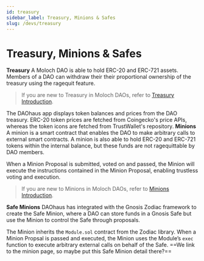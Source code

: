```yaml
---
id: treasury
sidebar_label: Treasury, Minions & Safes 
slug: /devs/treasury
---
```


# Treasury, Minions & Safes 

**Treasury** 
A Moloch DAO is able to hold ERC-20 and ERC-721 assets. Members of a DAO can withdraw their their proportional ownership of the treasury using the ragequit feature. 

> If you are new to Treasury in Moloch DAOs, refer to  [Treasury Introduction](https://daohaus.club/docs/users/bank). 

The DAOhaus app displays token balances and prices from the DAO treasury. ERC-20 token prices are fetched from Coingecko's price APIs, whereas the token icons are fetched from TrustWallet's repository.
**Minions**
A minion is a smart contract that enables the DAO to make arbitrary calls to external smart contracts. A minion is also able to hold ERC-20 and ERC-721 tokens within the internal balance, but these funds are not ragequittable by DAO members. 

When a Minion Proposal is submitted, voted on and passed, the Minion will execute the instructions contained in the Minion Proposal, enabling trustless voting and execution.

> If you are new to Minions in Moloch DAOs, refer to  [Minions Introduction](https://daohaus.club/docs/users/minion).

**Safe Minions**
DAOhaus has integrated with the Gnosis Zodiac framework to create the Safe Minion, where a DAO can store funds in a Gnosis Safe but use the Minion to control the Safe through proposals. 

The Minion inherits the `Module.sol` contract from the Zodiac library. When a Minion Propsal is passed and executed, the Minion uses the Module’s `exec` function to execute arbitrary external calls on behalf of the Safe.
==We link to the minion page, so maybe put this Safe Minion detail there?==
